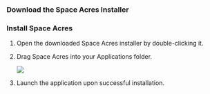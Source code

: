
### Download the Space Acres Installer
<ReleaseContainer>
    <ReleaseButton to="https://github.com/autonomys/space-acres/releases/download/0.2.15/space-acres-0.2.15.dmg" title="macOS Installer" subtitle="(.dmg)" />
</ReleaseContainer>

### Install Space Acres

1. Open the downloaded Space Acres installer by double-clicking it. 
2. Drag Space Acres into your Applications folder.
    
    ![](/img/doc-imgs/space-acres/mac-space-acres-setup-1.png)
    
3. Launch the application upon successful installation. 

